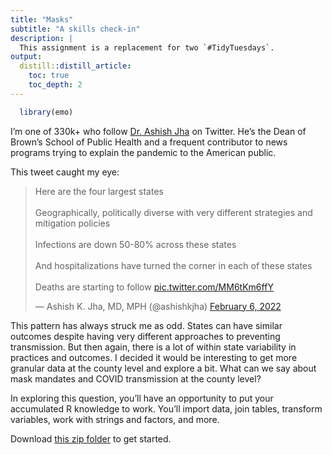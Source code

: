 ```yaml
---
title: "Masks"
subtitle: "A skills check-in"
description: |
  This assignment is a replacement for two `#TidyTuesdays`.
output:
  distill::distill_article:
    toc: true
    toc_depth: 2
---
```


```r
  library(emo)
```


I'm one of 330k+ who follow [Dr. Ashish Jha](https://twitter.com/ashishkjha) on Twitter. He's the Dean of Brown's School of Public Health and a frequent contributor to news programs trying to explain the pandemic to the American public.

This tweet caught my eye:

<blockquote class="twitter-tweet"><p lang="en" dir="ltr">Here are the four largest states<br><br>Geographically, politically diverse with very different strategies and mitigation policies<br><br>Infections are down 50-80% across these states<br><br>And hospitalizations have turned the corner in each of these states<br><br>Deaths are starting to follow <a href="https://t.co/MM6tKm6ffY">pic.twitter.com/MM6tKm6ffY</a></p>&mdash; Ashish K. Jha, MD, MPH (@ashishkjha) <a href="https://twitter.com/ashishkjha/status/1490373105268707336?ref_src=twsrc%5Etfw">February 6, 2022</a></blockquote> <script async src="https://platform.twitter.com/widgets.js" charset="utf-8"></script>

This pattern has always struck me as odd. States can have similar outcomes despite having very different approaches to preventing transmission. But then again, there is a lot of within state variability in practices and outcomes. I decided it would be interesting to get more granular data at the county level and explore a bit. What can we say about mask mandates and COVID transmission at the county level?

In exploring this question, you'll have an opportunity to put your accumulated R knowledge to work. You'll import data, join tables, transform variables, work with strings and factors, and more.

Download [this zip folder](https://www.dropbox.com/s/jysjp14gldtcmfx/masks.zip?dl=1) to get started.
